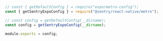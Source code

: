 ```javascript {tabTitle:metro.config.js}
// const { getDefaultConfig } = require("expo/metro-config");
const { getSentryExpoConfig } = require("@sentry/react-native/metro");

// const config = getDefaultConfig(__dirname);
const config = getSentryExpoConfig(__dirname);

module.exports = config;
```
